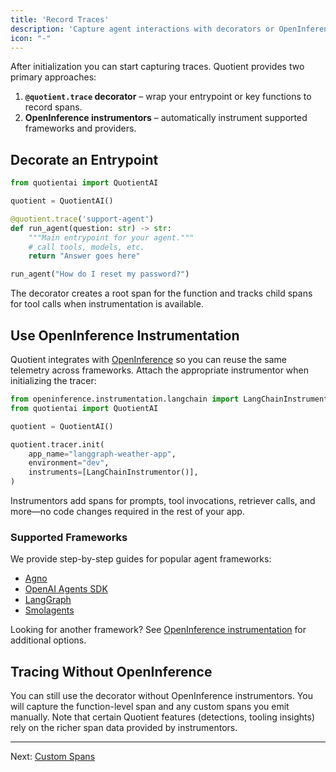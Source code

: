 ```yaml
---
title: 'Record Traces'
description: 'Capture agent interactions with decorators or OpenInference instrumentors.'
icon: "-"
---
```


After initialization you can start capturing traces. Quotient provides two primary approaches:

1. **`@quotient.trace` decorator** – wrap your entrypoint or key functions to record spans.
2. **OpenInference instrumentors** – automatically instrument supported frameworks and providers.

## Decorate an Entrypoint

```python traced_agent.py
from quotientai import QuotientAI

quotient = QuotientAI()

@quotient.trace('support-agent')
def run_agent(question: str) -> str:
    """Main entrypoint for your agent."""
    # call tools, models, etc.
    return "Answer goes here"

run_agent("How do I reset my password?")
```

The decorator creates a root span for the function and tracks child spans for tool calls when instrumentation is available.

## Use OpenInference Instrumentation

Quotient integrates with [OpenInference](https://github.com/Arize-ai/openinference) so you can reuse the same telemetry across frameworks. Attach the appropriate instrumentor when initializing the tracer:

```python with_instrumentor.py
from openinference.instrumentation.langchain import LangChainInstrumentor
from quotientai import QuotientAI

quotient = QuotientAI()

quotient.tracer.init(
    app_name="langgraph-weather-app",
    environment="dev",
    instruments=[LangChainInstrumentor()],
)
```

Instrumentors add spans for prompts, tool invocations, retriever calls, and more—no code changes required in the rest of your app.

### Supported Frameworks

We provide step-by-step guides for popular agent frameworks:

* [Agno](../../integrations/agent-frameworks/agno)
* [OpenAI Agents SDK](../../integrations/agent-frameworks/openai-agents-sdk)
* [LangGraph](../../integrations/agent-frameworks/langgraph)
* [Smolagents](../../integrations/agent-frameworks/smolagents)

Looking for another framework? See [OpenInference instrumentation](https://github.com/Arize-ai/openinference/tree/main/python/instrumentation) for additional options.

## Tracing Without OpenInference

You can still use the decorator without OpenInference instrumentors. You will capture the function-level span and any custom spans you emit manually. Note that certain Quotient features (detections, tooling insights) rely on the richer span data provided by instrumentors.

---

Next: [Custom Spans](./custom-spans)
